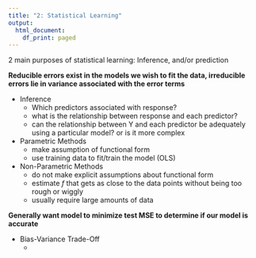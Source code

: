 ```yaml
---
title: "2: Statistical Learning"
output:
  html_document:
    df_print: paged
---
```


2 main purposes of statistical learning: Inference, and/or prediction

**Reducible errors exist in the models we wish to fit the data, irreducible errors lie in variance associated with the error terms**

* Inference
  + Which predictors associated with response?
  + what is the relationship between response and each predictor?
  + can the relationship between Y and each predictor be adequately using a particular model? or is it more complex

* Parametric Methods
  + make assumption of functional form
  + use training data to fit/train the model (OLS)

* Non-Parametric Methods
  + do not make explicit assumptions about functional form
  + estimate _f_ that gets as close to the data points without being too rough or wiggly
  + usually require large amounts of data
  
**Generally want model to minimize test MSE to determine if our model is accurate**

* Bias-Variance Trade-Off
  + 
  
